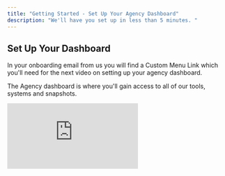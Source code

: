 ```yaml
---
title: "Getting Started - Set Up Your Agency Dashboard"
description: "We'll have you set up in less than 5 minutes. "
---
```


## Set Up Your Dashboard

In your onboarding email from us you will find a Custom Menu Link which you'll need for the next video on setting up your agency dashboard.

The Agency dashboard is where you'll gain access to all of our tools, systems and snapshots.

<iframe className="w-full aspect-video rounded-xl" src="https://www.youtube.com/embed/pCTbsgzs7SQ?si=LTGjT5M3oW72wruT" title="YouTube video player" frameBorder="0" allow="accelerometer; autoplay; clipboard-write; encrypted-media; gyroscope; picture-in-picture" allowFullScreen />

## Add Your Custom Menu Link to GHL Agency Menu

### Text Instructions with Images

<Accordion title="Click to Open" description="View text instructions on how to add your custom menu link. " icon="sparkles" iconType="solid">
  1. Open your onboarding email and copy your custom menu link - this link can be opened on it's own, but for ease of use we'll add it as a custom menu link to your high level agency dashboard.

  <img
    src="/images/download.png"
    alt="download.png"
    style={{ width:"60%" }}
  />

  2. Go to your agency dashboard inside of high level - this is the first page you generally see when you log into your High Level account.
  3. Click on Settings in the main menu on the left hand side of your page.

     <img
       src="/images/ClickDashbaordSettings.png"
       alt="image.png"
       title=""
       style={{ width:"30%" }}
     />
  4. **Click on Custom Menu Links**

     <img
       src="/images/MenuCustomMenuLink.png"
       alt="Menu Custom Menu Link Pn"
       title="Menu Custom Menu Link Pn"
       style={{ width:"43%" }}
     />
     1. Create a new Custom Menu Link\\
     2. Select an Icon\\
     3. Give the link a title like - **GHL Power Tools**\\
     4. Paste your custom URL that you copied from your onboarding email \\
     5. Select show on Agency Dashboard, and turn off Account Sidebard, and show to all Accounts\\
     6. Select All Users for Role Permissions. \\
     7. Save.

     <img
       src="/images/CustomMenuLink.png"
       alt="image.png"
       title=""
       style={{ width:"100%" }}
     />

  You'll now find you new custom menu link on the main menu of your agency dashboard in High Level

  <img
    src="/images/GHLPowerToolsButton.png"
    alt="GHL Power Tools Button Pn"
    title="GHL Power Tools Button Pn"
    style={{ width:"24%" }}
  />
</Accordion>

---

## Finishing Agency Dashboard Setup

<iframe className="w-full aspect-video rounded-xl" src="https://www.youtube.com/embed/ptUh1G3i2gQ?si=-X4oVUxmA8d0GpQI" title="YouTube video player" frameBorder="0" allow="accelerometer; autoplay; clipboard-write; encrypted-media; gyroscope; picture-in-picture" allowFullScreen />

Once this is complete you'll be ready to download snapshots, add sub accounts, and start using our tools.

## Next Training - Dashboard Overview & Setting Up Snapshots

<Columns cols={1}>
  <Card title="Dashboard Overview - Setting Up Snapshots" icon="badge-check" href="/overview" cta="Learn where to import snapshots and how to set up your master sub accounts.">
    ![Snapshots Pn](/images/Snapshots.png)
  </Card>
</Columns>